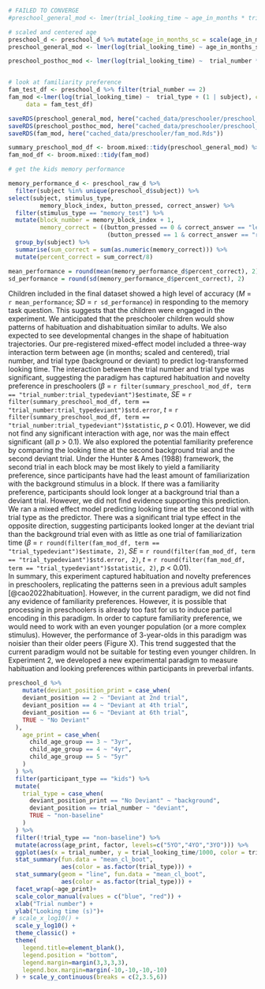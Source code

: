 
```r
# FAILED TO CONVERGE
#preschool_general_mod <- lmer(trial_looking_time ~ age_in_months * trial_number * trial_type + (trial_number * trial_type | subject), control = lmerControl(optimizer = "bobyqa", optCtrl = list(maxfun = 100000)),data = preschool_d)

# scaled and centered age
preschool_d <- preschool_d %>% mutate(age_in_months_sc = scale(age_in_months))
preschool_general_mod <- lmer(log(trial_looking_time) ~ age_in_months_sc * trial_number * trial_type + (1 | subject), control = lmerControl(optimizer = "bobyqa", optCtrl = list(maxfun = 100000)),data = preschool_d)

preschool_posthoc_mod <- lmer(log(trial_looking_time) ~  trial_number * trial_type + (1 | subject), control = lmerControl(optimizer = "bobyqa", optCtrl = list(maxfun = 100000)),data = preschool_d)


# look at familiarity preference 
fam_test_df <- preschool_d %>% filter(trial_number == 2)
fam_mod <-lmer(log(trial_looking_time) ~  trial_type + (1 | subject), control = lmerControl(optimizer = "bobyqa", optCtrl = list(maxfun = 100000)),
     data = fam_test_df)

saveRDS(preschool_general_mod, here("cached_data/preschooler/preschool_general_mod.Rds"))
saveRDS(preschool_posthoc_mod, here("cached_data/preschooler/preschool_posthoc_mod.Rds"))
saveRDS(fam_mod, here("cached_data/preschooler/fam_mod.Rds"))

```


```r

summary_preschool_mod_df <- broom.mixed::tidy(preschool_general_mod) %>% mutate_if(is.numeric, round, 2)
fam_mod_df <- broom.mixed::tidy(fam_mod)

```


```r
# get the kids memory performance 

memory_performance_d <- preschool_raw_d %>%
  filter(subject %in% unique(preschool_d$subject)) %>% 
select(subject, stimulus_type,
         memory_block_index, button_pressed, correct_answer) %>% 
  filter(stimulus_type == "memory_test") %>% 
  mutate(block_number = memory_block_index + 1, 
         memory_correct = ((button_pressed == 0 & correct_answer == "left") | 
                            (button_pressed == 1 & correct_answer == "right"))) %>% 
  group_by(subject) %>% 
  summarise(sum_correct = sum(as.numeric(memory_correct))) %>% 
  mutate(percent_correct = sum_correct/8)

mean_performance = round(mean(memory_performance_d$percent_correct), 2)
sd_performance = round(sd(memory_performance_d$percent_correct), 2)
```

Children included in the final dataset showed a high level of accuracy (*M* = `r mean_performance`; *SD* = `r sd_performance`) in responding to the memory task question. This suggests that the children were engaged in the experiment. 
We anticipated that the preschooler children would show patterns of habituation and dishabituation similar to adults. We also expected to see developmental changes in the shape of habituation trajectories. Our pre-registered mixed-effect model included a three-way interaction term between age (in months; scaled and centered), trial number, and trial type (background or deviant) to predict log-transformed looking time. The interaction between the trial number and trial type was significant, suggesting the paradigm has captured habituation and novelty preference in preschoolers ($\beta$ = `r filter(summary_preschool_mod_df, term == "trial_number:trial_typedeviant")$estimate`, *SE* = `r filter(summary_preschool_mod_df, term == "trial_number:trial_typedeviant")$std.error`, *t* = `r filter(summary_preschool_mod_df, term == "trial_number:trial_typedeviant")$statistic`, *p* < 0.01). However, we did not find any significant interaction with age, nor was the main effect significant (all *p* > 0.1).
We also explored the potential familiarity preference by comparing the looking time at the second background trial and the second deviant trial. Under the Hunter & Ames (1988) framework, the second trial in each block may be most likely to yield a familiarity preference, since participants have had the least amount of familiarization with the background stimulus in a block. If there was a familiarity preference, participants should look longer at a background trial than a deviant trial. However, we did not find evidence supporting this prediction. We ran a mixed effect model predicting looking time at the second trial with trial type as the predictor. There was a significant trial type effect in the opposite direction, suggesting participants looked longer at the deviant trial than the background trial even with as little as one trial of familiarization time ($\beta$ = `r round(filter(fam_mod_df, term == "trial_typedeviant")$estimate, 2)`, *SE* = `r round(filter(fam_mod_df, term == "trial_typedeviant")$std.error, 2)`, *t* = `r round(filter(fam_mod_df, term == "trial_typedeviant")$statistic, 2)`, *p* < 0.01).  
In summary, this experiment captured habituation and novelty preferences in preschoolers, replicating the patterns seen in a previous adult samples [@cao2022habituation].  However, in the current paradigm, we did not find any evidence of familiarity preferences. 
However, it is possible that processing in preschoolers is already too fast for us to induce partial encoding in this paradigm. In order to capture familiarity preference, we would need to work with an even younger population (or a more complex stimulus). However, the performance of 3-year-olds in this paradigm was noisier than their older peers (Figure X). This trend suggested that the current paradigm would not be suitable for testing even younger children. In Experiment 2, we  developed a new experimental paradigm to measure habituation and looking preferences within participants in preverbal infants.


\captionsetup{belowskip=0pt,aboveskip=4pt}

```r

preschool_d %>% 
    mutate(deviant_position_print = case_when(
    deviant_position == 2 ~ "Deviant at 2nd trial", 
    deviant_position == 4 ~ "Deviant at 4th trial",
    deviant_position == 6 ~ "Deviant at 6th trial",
    TRUE ~ "No Deviant"
  ), 
    age_print = case_when(
      child_age_group == 3 ~ "3yr", 
      child_age_group == 4 ~ "4yr", 
      child_age_group == 5 ~ "5yr"
    )
  ) %>% 
  filter(participant_type == "kids") %>% 
  mutate(
    trial_type = case_when(
      deviant_position_print == "No Deviant" ~ "background", 
      deviant_position == trial_number ~ "deviant", 
      TRUE ~ "non-baseline"
    )
  ) %>% 
  filter(!trial_type == "non-baseline") %>% 
  mutate(across(age_print, factor, levels=c("5YO","4YO","3YO"))) %>% 
  ggplot(aes(x = trial_number, y = trial_looking_time/1000, color = trial_type)) +
  stat_summary(fun.data = "mean_cl_boot", 
               aes(color = as.factor(trial_type))) + 
  stat_summary(geom = "line", fun.data = "mean_cl_boot",
               aes(color = as.factor(trial_type))) + 
  facet_wrap(~age_print)+  
  scale_color_manual(values = c("blue", "red")) + 
  xlab("Trial number") + 
  ylab("Looking time (s)")+
 # scale_x_log10() +
  scale_y_log10() + 
  theme_classic() + 
  theme(
    legend.title=element_blank(), 
    legend.position = "bottom",
    legend.margin=margin(3,3,3,3),
    legend.box.margin=margin(-10,-10,-10,-10)
  ) + scale_y_continuous(breaks = c(2,3.5,6))


```


